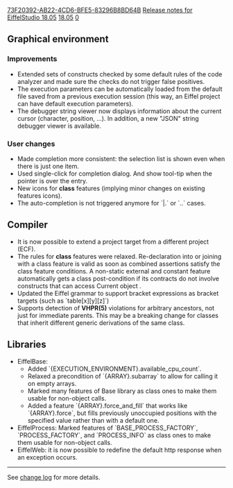 [[Property:uuid|73F20392-AB22-4CD6-BFE5-83296B8BD64B]]
[[Property:title|Release notes for EiffelStudio 18.05]]
[[Property:link_title|18.05]]
[[Property:weight|0]]

==Graphical environment==
===Improvements ===
* Extended sets of constructs checked by some default rules of the code analyzer and made sure the checks do not trigger false positives.
* The execution parameters can be automatically loaded from the default file saved from a previous execution session (this way, an Eiffel project can have default execution parameters).
* The debugger string viewer now displays information about the current cursor (character, position, ...). In addition, a new "JSON" string debugger viewer is available.

===User changes===
* Made completion more consistent: the selection list is shown even when there is just one item.
* Used single-click for completion dialog. And show tool-tip when the pointer is over the entry.
* New icons for '''class''' features (implying minor changes on existing features icons).
* The auto-completion is not triggered anymore for `|.`  or  `..` cases.

==Compiler==
* It is now possible to extend a project target from a different project (ECF).
* The rules for '''class''' features were relaxed.  Re-declaration into or joining with a class feature is valid as soon as combined assertions satisfy the class feature conditions. A non-static external and constant feature automatically gets a class post-condition if its contracts do not involve constructs that can access Current object .
* Updated the Eiffel grammar to support bracket expressions as bracket targets (such as `table[x][y][z]`)
* Supports detection of '''VHPR(5)''' violations for arbitrary ancestors, not just for immediate parents. This may be a breaking change for classes that inherit different generic derivations of the same class.

==Libraries==
* EiffelBase:
** Added `{EXECUTION_ENVIRONMENT}.available_cpu_count`.
** Relaxed a precondition of `{ARRAY}.subarray` to allow for calling it on empty arrays.
**Marked many features of Base library as class ones to make them usable for non-object calls.
**Added a feature `{ARRAY}.force_and_fill` that works like `{ARRAY}.force`, but fills previously unoccupied positions with the specified value rather than with a default one.
* EiffelProcess: Marked features of `BASE_PROCESS_FACTORY`, `PROCESS_FACTORY`, and `PROCESS_INFO` as class ones to make them usable for non-object calls.
* EiffelWeb: it is now possible to redefine the default http response when an exception occurs.



----

See [https://dev.eiffel.com/EiffelStudio_18.05_Releases change log] for more details.
